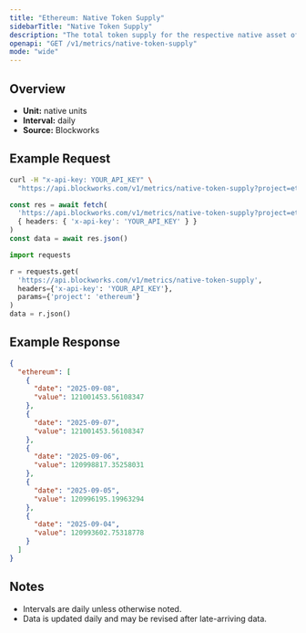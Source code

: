 ```yaml
---
title: "Ethereum: Native Token Supply"
sidebarTitle: "Native Token Supply"
description: "The total token supply for the respective native asset of that chain. Inclusive of all locked tokens."
openapi: "GET /v1/metrics/native-token-supply"
mode: "wide"
---
```


## Overview

- **Unit:** native units
- **Interval:** daily
- **Source:** Blockworks

## Example Request

<CodeGroup>

```bash cURL
curl -H "x-api-key: YOUR_API_KEY" \
  "https://api.blockworks.com/v1/metrics/native-token-supply?project=ethereum"
```

```typescript TypeScript
const res = await fetch(
  'https://api.blockworks.com/v1/metrics/native-token-supply?project=ethereum',
  { headers: { 'x-api-key': 'YOUR_API_KEY' } }
)
const data = await res.json()
```

```python Python
import requests

r = requests.get(
  'https://api.blockworks.com/v1/metrics/native-token-supply',
  headers={'x-api-key': 'YOUR_API_KEY'},
  params={'project': 'ethereum'}
)
data = r.json()
```

</CodeGroup>

## Example Response

```json
{
  "ethereum": [
    {
      "date": "2025-09-08",
      "value": 121001453.56108347
    },
    {
      "date": "2025-09-07",
      "value": 121001453.56108347
    },
    {
      "date": "2025-09-06",
      "value": 120998817.35258031
    },
    {
      "date": "2025-09-05",
      "value": 120996195.19963294
    },
    {
      "date": "2025-09-04",
      "value": 120993602.75318778
    }
  ]
}
```

## Notes
- Intervals are daily unless otherwise noted.
- Data is updated daily and may be revised after late-arriving data.